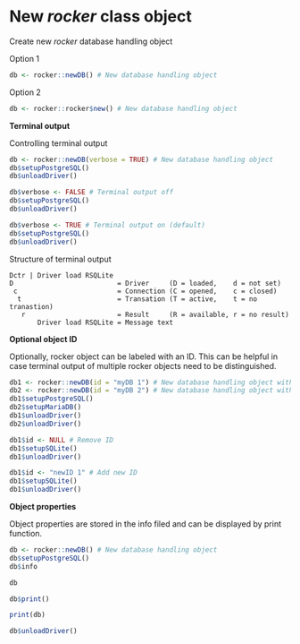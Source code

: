 # New *rocker* class object

Create new *rocker* database handling object

Option 1

```r
db <- rocker::newDB() # New database handling object
```

Option 2

```r
db <- rocker::rocker$new() # New database handling object
```

__Terminal output__

Controlling terminal output

```r
db <- rocker::newDB(verbose = TRUE) # New database handling object
db$setupPostgreSQL()
db$unloadDriver()
```

```r
db$verbose <- FALSE # Terminal output off
db$setupPostgreSQL()
db$unloadDriver()
```

```r
db$verbose <- TRUE # Terminal output on (default)
db$setupPostgreSQL()
db$unloadDriver()
```

Structure of terminal output

```
Dctr | Driver load RSQLite
D                          = Driver     (D = loaded,    d = not set)
 c                         = Connection (C = opened,    c = closed)
  t                        = Transation (T = active,    t = no tranastion)
   r                       = Result     (R = available, r = no result)
       Driver load RSQLite = Message text

```

__Optional object ID__

Optionally, rocker object can be labeled with an ID. This can be helpful in case terminal output of multiple rocker objects need to be distinguished.

```r
db1 <- rocker::newDB(id = "myDB 1") # New database handling object with ID
db2 <- rocker::newDB(id = "myDB 2") # New database handling object with ID
db1$setupPostgreSQL()
db2$setupMariaDB()
db1$unloadDriver()
db2$unloadDriver()
```

```r
db1$id <- NULL # Remove ID
db1$setupSQLite()
db1$unloadDriver()
```

```r
db1$id <- "newID 1" # Add new ID
db1$setupSQLite()
db1$unloadDriver()
```

__Object properties__

Object properties are stored in the info filed and can be displayed by print function.

```r
db <- rocker::newDB() # New database handling object
db$setupPostgreSQL()
db$info
```

```r
db
```

```r
db$print()
```

```r
print(db)
```

```r
db$unloadDriver()
```

